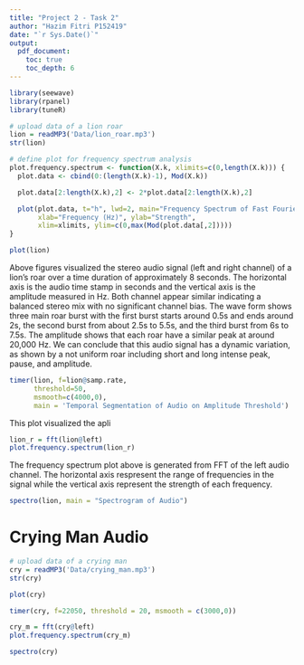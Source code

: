 ```yaml
---
title: "Project 2 - Task 2"
author: "Hazim Fitri P152419"
date: "`r Sys.Date()`"
output: 
  pdf_document:
    toc: true
    toc_depth: 6
---
```


```r
library(seewave)
library(rpanel)
library(tuneR)
```

```r
# upload data of a lion roar
lion = readMP3('Data/lion_roar.mp3')
str(lion)
```

```r
# define plot for frequency spectrum analysis
plot.frequency.spectrum <- function(X.k, xlimits=c(0,length(X.k))) {
  plot.data <- cbind(0:(length(X.k)-1), Mod(X.k))

  plot.data[2:length(X.k),2] <- 2*plot.data[2:length(X.k),2]

  plot(plot.data, t="h", lwd=2, main="Frequency Spectrum of Fast Fourier Transform (FFT)",
       xlab="Frequency (Hz)", ylab="Strength",
       xlim=xlimits, ylim=c(0,max(Mod(plot.data[,2]))))
}
```

```r
plot(lion)
```

Above figures visualized the stereo audio signal (left and right channel) of a lion's roar over a time duration of approximately 8 seconds. The horizontal axis is the audio time stamp in seconds and the vertical axis is the amplitude measured in Hz. Both channel appear similar indicating a balanced stereo mix with no significant channel bias. The wave form shows three main roar burst with the first burst starts around 0.5s and ends around 2s, the second burst from about 2.5s to 5.5s, and the third burst from 6s to 7.5s. The amplitude shows that each roar have a similar peak at around 20,000 Hz. We can conclude that this audio signal has a dynamic variation, as shown by a not uniform roar including short and long intense peak, pause, and amplitude.

```r
timer(lion, f=lion@samp.rate, 
      threshold=50, 
      msmooth=c(4000,0), 
      main = 'Temporal Segmentation of Audio on Amplitude Threshold')
```

This plot visualized the apli

```r
lion_r = fft(lion@left)  
plot.frequency.spectrum(lion_r)
```

The frequency spectrum plot above is generated from FFT of the left audio channel. The horizontal axis respresent the range of frequencies in the signal while the vertical axis represent the strength of each frequency.

```r
spectro(lion, main = "Spectrogram of Audio")
```

# Crying Man Audio

```r
# upload data of a crying man
cry = readMP3('Data/crying_man.mp3')
str(cry)
```

```r
plot(cry)
```

```r
timer(cry, f=22050, threshold = 20, msmooth = c(3000,0))
```

```r
cry_m = fft(cry@left)
plot.frequency.spectrum(cry_m)
```

```r
spectro(cry)
```
